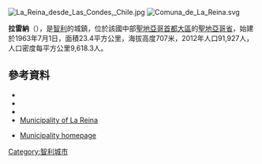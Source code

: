 [[Image:La_Reina_desde_Las_Condes,_Chile.jpg|right]]
[[Image:Comuna_de_La_Reina.svg|right]]

{{Coord|33|27|S|70|33|W|display=title}}

'''拉雷納'''（{{lang-es|La Reina}}），是[[智利|智利]]的城鎮，位於該國中部[[聖地亞哥首都大區|聖地亞哥首都大區]]的[[聖地亞哥省|聖地亞哥省]]，始建於1963年7月1日，面積23.4平方公里，海拔高度707米，2012年人口91,927人，人口密度每平方公里9,618.3人。

==參考資料==
*{{Cite web |url = http://www.lareina.cl |title = Asociación Chilena de Municipalidades |accessdate = 27 January 2011 |language = es |archive-date = 2015-05-23 |archive-url = https://web.archive.org/web/20150523091330/http://www.lareina.cl/ |dead-url = no }}
*{{Cite web |url = http://www.lareina.cl |title = Municipality of La Reina |accessdate = 27 January 2011 |language = es |archive-date = 2015-05-23 |archive-url = https://web.archive.org/web/20150523091330/http://www.lareina.cl/ |dead-url = no }}
*{{Cite web |url= http://www.ine.cl/canales/chile_estadistico/censos_poblacion_vivienda/censo_pobl_vivi.php |title= National Statistics Institute |accessdate= 13 December 2010 |language= es |archive-date= 2010-07-15 |archive-url= https://web.archive.org/web/20100715195638/http://www.ine.cl/canales/chile_estadistico/censos_poblacion_vivienda/censo_pobl_vivi.php |dead-url= no }}
*[http://www.lareina.cl Municipality of La Reina] {{Wayback|url=http://www.lareina.cl/ |date=20150523091330 }}
* {{es icon}} [http://www.lareina.cl/ Municipality homepage] {{Wayback|url=http://www.lareina.cl/ |date=20150523091330 }}

{{Chile-geo-stub}}
[[Category:智利城市|Category:智利城市]]